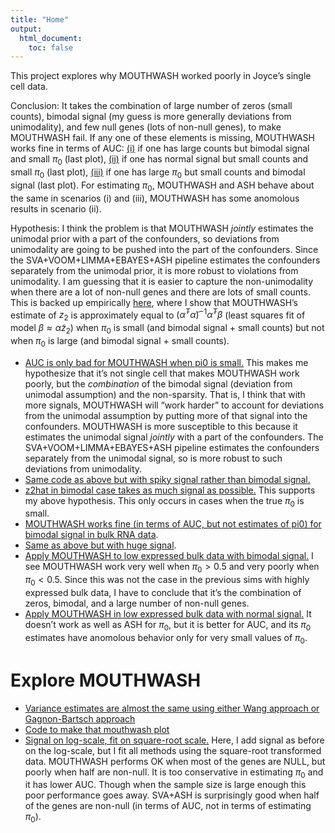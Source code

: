 ```yaml
---
title: "Home"
output:
  html_document:
    toc: false
---
```


This project explores why MOUTHWASH worked poorly in Joyce's single cell data.

Conclusion: It takes the combination of large number of zeros (small counts), bimodal signal (my guess is more generally deviations from unimodality), and few null genes (lots of non-null genes), to make MOUTHWASH fail. If any one of these elements is missing, MOUTHWASH works fine in terms of AUC: [(i)](bulk_explore.html) if one has large counts but bimodal signal and small $\pi_0$ (last plot), [(ii)](thinned_bulk_normalsignal_explore.html) if one has normal signal but small counts and small $\pi_0$ (last plot), [(iii)](thinned_bulk_explore.html) if one has large $\pi_0$ but small counts and bimodal signal (last plot). For estimating $\pi_0$, MOUTHWASH and ASH behave about the same in scenarios (i) and (iii), MOUTHWASH has some anomolous results in scenario (ii).

Hypothesis: I think the problem is that MOUTHWASH *jointly* estimates the unimodal prior with a part of the confounders, so deviations from unimodality are going to be pushed into the part of the confounders. Since the SVA+VOOM+LIMMA+EBAYES+ASH pipeline estimates the confounders separately from the unimodal prior, it is more robust to violations from unimodality. I am guessing that it is easier to capture the non-unimodality when there are a lot of non-null genes and there are lots of small counts. This is backed up empirically [here](confounder_pickup_bimodal.html), where I show that MOUTHWASH's estimate of $z_2$ is approximately equal to $(\tilde{\alpha}^T\tilde{\alpha})^{-1}\tilde{\alpha}^T\beta$ (least squares fit of model $\beta \approx \tilde{\alpha}z_2$) when $\pi_0$ is small (and bimodal signal + small counts) but not when $\pi_0$ is large (and bimodal signal + small counts).

* [AUC is only bad for MOUTHWASH when pi0 is small.](m_vs_svle_bimodal.html) This makes me hypothesize that it's not single cell that makes MOUTHWASH work poorly, but the *combination* of the bimodal signal (deviation from unimodal assumption) and the non-sparsity. That is, I think that with more signals, MOUTHWASH will "work harder" to account for deviations from the unimodal assumption by putting more of that signal into the confounders. MOUTHWASH is more susceptible to this because it estimates the unimodal signal *jointly* with a part of the confounders. The SVA+VOOM+LIMMA+EBAYES+ASH pipeline estimates the confounders separately from the unimodal signal, so is more robust to such deviations from unimodality.
* [Same code as above but with spiky signal rather than bimodal signal.](m_vs_svle.html)
* [z2hat in bimodal case takes as much signal as possible.](confounder_pickup_bimodal.html) This supports my above hypothesis. This only occurs in cases when the true $\pi_0$ is small.
* [MOUTHWASH works fine (in terms of AUC, but not estimates of pi0) for bimodal signal in bulk RNA data](bulk_explore.html).
* [Same as above but with huge signal](bulk_explore_times2.html). 
* [Apply MOUTHWASH to low expressed bulk data with bimodal signal.](thinned_bulk_explore.html) I see MOUTHWASH work very well when $\pi_0 > 0.5$ and very poorly when $\pi_0 < 0.5$. Since this was not the case in the previous sims with highly expressed bulk data, I have to conclude that it's the combination of zeros, bimodal, and a large number of non-null genes.
* [Apply MOUTHWASH in low expressed bulk data with normal signal.](thinned_bulk_normalsignal_explore.html) It doesn't work as well as ASH for $\pi_0$, but it is better for AUC, and its $\pi_0$ estimates have anomolous behavior only for very small values of $\pi_0$.


# Explore MOUTHWASH

* [Variance estimates are almost the same using either Wang approach or Gagnon-Bartsch approach](check_var.html)
* [Code to make that mouthwash plot](make_sims_plot.html)
* [Signal on log-scale, fit on square-root scale.](square_root_analysis.html) Here, I add signal as before on the log-scale, but I fit all methods using the square-root transformed data. MOUTHWASH performs OK when most of the genes are NULL, but poorly when half are non-null. It is too conservative in estimating $\pi_0$ and it has lower AUC. Though when the sample size is large enough this poor performance goes away. SVA+ASH is surprisingly good when half of the genes are non-null (in terms of AUC, not in terms of estimating $\pi_0$).

